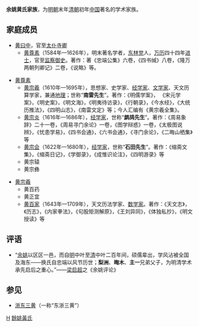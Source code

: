'''余姚黄氏家族'''，为[[明朝|明朝]]末年[[清朝|清朝]]初年[[中国|中国]]著名的学术家族。

==家庭成员==

*[[黄曰中|黄曰中]]，官至[[太仆寺|太仆寺]][[卿|卿]]
**[[黄尊素|黄尊素]]（1584年—1626年），明末著名学者，[[东林党|东林党]]人，[[万历|万历]]四十四年[[进士|进士]]，官至[[监察御史|监察御史]]。著作：著《忠端公集》六卷，《四书缄》八卷，《隆万两朝列卿记》二卷，《说略》等。


*[[黄尊素|黄尊素]]
**[[黄宗羲|黄宗羲]]（1610年—1695年），思想家、史学家、[[经学家|经学家]]、[[文学家|文学家]]、天文历算学家，兼通[[地理|地理]]；世称“'''南雷先生'''”。著作：《明儒学案》， 《宋元学案》，《明史案》，《明文海》，《明夷待访录》，《行朝录》，《今水经》，《大统历推法》，《四明山志》，《南雷文定》等；今人汇编有《黄宗羲全集》。
**[[黄宗炎|黄宗炎]]（1616年—1686年），[[经学家|经学家]]，世称“'''鹧鸪先生'''”。著作：《周易象辞》二十一卷，《周易寻门余论》一卷，《图学辩惑》一卷，《太极图说辨》，《忧患学易》，《四书会通》，《六书会通》，《寻门余论》，《二晦山栖集》等 
**[[黄宗会|黄宗会]]（1622年—1680年），[[经学家|经学家]]，世称“'''石田先生'''”。著作：《缩斋文集》，《缩斋日记》，《学御录》，《成惟识论注》，《四明游录》等
**黄宗辕
**黄宗彝


*[[黄宗羲|黄宗羲]]
**黄百药
**黄正宜
**[[黄百家|黄百家]]（1643年—1709年），天文历法学家、[[数学家|数学家]]。著作：《天文志》，《历志》，《内家拳法》，《句股矩测解原》，《王刘异同》，《体独私抄》，《明文授读》等

==评语==
*“[[余姚|余姚]]以区区一邑，而自[[明|明]]中叶至[[清|清]]中叶二百年间，硕儒辈出，学风沾被全国及海东——换氏自忠端以风节历世；'''梨洲'''、'''晦木'''、'''主一'''兄弟父子，为明清学术承先启后之重心。”——[[梁启超|梁启超]]之《余姚评论》

==参见==
*[[浙东三黄|浙东三黄]]（一称“东浙三黄”）

[[Category:余姚人|H]]
[[Category:餘姚黃氏|]]